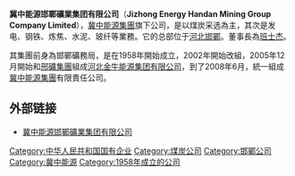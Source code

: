 '''冀中能源邯鄲礦業集团有限公司'''（'''Jizhong Energy Handan Mining Group Company Limited'''），[[冀中能源集團|冀中能源集團]]旗下公司，是以煤炭采选為主，其次是发电、钢铁、炼焦、水泥、玻纤等業務。它的总部位于[[河北|河北]][[邯鄲|邯鄲]]。董事長為[[班士杰|班士杰]]。

其集團前身為邯鄲礦務局，是在1958年開始成立，2002年開始改組，2005年12月開始和[[邢礦集團|邢礦集團]]組成[[河北金牛能源集团有限公司|河北金牛能源集团有限公司]]，到了2008年6月，統一組成[[冀中能源集團|冀中能源集團]]有限責任公司。

==外部链接==
*[https://web.archive.org/web/20110903002705/http://www.hdcoal.com/ 冀中能源邯鄲礦業集团有限公司]

[[Category:中华人民共和国国有企业|Category:中华人民共和国国有企业]]
[[Category:煤炭公司|Category:煤炭公司]]
[[Category:邯鄲公司|Category:邯鄲公司]]
[[Category:冀中能源|Category:冀中能源]]
[[Category:1958年成立的公司|Category:1958年成立的公司]]